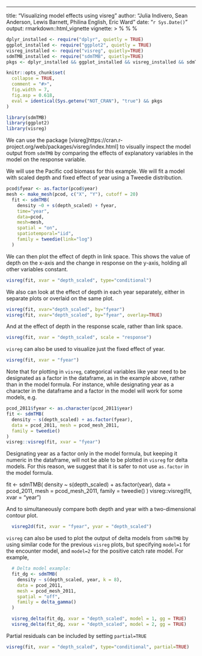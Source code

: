 ---
title: "Visualizing model effects using visreg"
author: "Julia Indivero, Sean Anderson, Lewis Barnett, Philina English, Eric Ward"
date: "`r Sys.Date()`"
output: rmarkdown::html_vignette
vignette: >
  %\VignetteIndexEntry{Visualization Options with visreg and ggeffects}
  %\VignetteEngine{knitr::rmarkdown}
  %\VignetteEncoding{UTF-8}

```r
dplyr_installed <- require("dplyr", quietly = TRUE)
ggplot_installed <- require("ggplot2", quietly = TRUE)
visreg_installed <- require("visreg", quietly=TRUE)
sdmTMB_installed <- require("sdmTMB", quietly=TRUE)
pkgs <- dplyr_installed && ggplot_installed && visreg_installed && sdmTMB_installed

knitr::opts_chunk$set(
  collapse = TRUE,
  comment = "#>",
  fig.width = 7,
  fig.asp = 0.618,
  eval = identical(Sys.getenv("NOT_CRAN"), "true") && pkgs
)
```

```r
library(sdmTMB)
library(ggplot2)
library(visreg)
```

We can use the package [visreg]https://cran.r-project.org/web/packages/visreg/index.html] to visually inspect the model output from `sdmTMB` by comparing the effects of explanatory variables in the model on the response variable.

We will use the Pacific cod biomass for this example. We will fit a model with scaled depth and fixed effect of year using a Tweedie distribution.

```r
pcod$fyear <- as.factor(pcod$year)
mesh <- make_mesh(pcod, c("X", "Y"), cutoff = 20)
  fit <- sdmTMB(
    density ~0 + s(depth_scaled) + fyear,
    time="year",
    data=pcod,
    mesh=mesh,
    spatial = "on",
    spatiotemporal="iid",
    family = tweedie(link="log")
  )
```

We can then plot the effect of depth in link space. This shows the value of depth on the x-axis and the change in response on the y-axis, holding all other variables constant.
```r
visreg(fit, xvar = "depth_scaled", type="conditional")
```

We also can look at the effect of depth in each year separately, either in separate plots or overlaid on the same plot.
```r
visreg(fit, xvar="depth_scaled", by="fyear")
visreg(fit, xvar="depth_scaled", by="fyear", overlay=TRUE)
```

And at the effect of depth in the response scale, rather than link space.
```r
visreg(fit, xvar = "depth_scaled", scale = "response")
```

`visreg` can also be used to visualize just the fixed effect of year.
```r
visreg(fit, xvar = "fyear")
```

Note that for plotting in `visreg`, categorical variables like year need to be designated as a factor in the dataframe, as in the example above, rather than in the model formula. For instance, while designating year as a character in the dataframe and a factor in the model will work for some models, e.g.
```r
pcod_2011$fyear <- as.character(pcod_2011$year)
fit <- sdmTMB(
  density ~ s(depth_scaled) + as.factor(fyear),
  data = pcod_2011, mesh = pcod_mesh_2011,
  family = tweedie()
)
visreg::visreg(fit, xvar = "fyear")
```

Designating year as a factor only in the model formula, but keeping it numeric in the dataframe, will not be able to be plotted in `visreg` for delta models. For this reason, we suggest that it is safer to not use `as.factor` in the model formula.

fit <- sdmTMB(
  density ~ s(depth_scaled) + as.factor(year),
  data = pcod_2011, mesh = pcod_mesh_2011,
  family = tweedie()
)
visreg::visreg(fit, xvar = "year")

And to simultaneously compare both depth and year with a two-dimensional contour plot.
```r
  visreg2d(fit, xvar = "fyear", yvar = "depth_scaled")
```

`visreg` can also be used to plot the output of delta models from `sdmTMB` by using similar code for the previous `visreg` plots, but specifying `model=1` for the encounter model, and `model=2` for the positive catch rate model. For example,
```r
  # Delta model example:
  fit_dg <- sdmTMB(
    density ~ s(depth_scaled, year, k = 8),
    data = pcod_2011, 
    mesh = pcod_mesh_2011,
    spatial = "off",
    family = delta_gamma()
  )

  visreg_delta(fit_dg, xvar = "depth_scaled", model = 1, gg = TRUE)
  visreg_delta(fit_dg, xvar = "depth_scaled", model = 2, gg = TRUE)
```

Partial residuals can be included by setting `partial=TRUE`
```r
visreg(fit, xvar = "depth_scaled", type="conditional", partial=TRUE)
```
